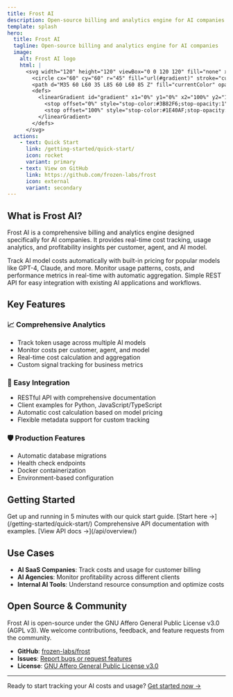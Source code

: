 ```yaml
---
title: Frost AI
description: Open-source billing and analytics engine for AI companies
template: splash
hero:
  title: Frost AI
  tagline: Open-source billing and analytics engine for AI companies
  image:
    alt: Frost AI logo
    html: |
      <svg width="120" height="120" viewBox="0 0 120 120" fill="none" xmlns="http://www.w3.org/2000/svg">
        <circle cx="60" cy="60" r="45" fill="url(#gradient)" stroke="currentColor" stroke-width="2"/>
        <path d="M35 60 L60 35 L85 60 L60 85 Z" fill="currentColor" opacity="0.7"/>
        <defs>
          <linearGradient id="gradient" x1="0%" y1="0%" x2="100%" y2="100%">
            <stop offset="0%" style="stop-color:#3B82F6;stop-opacity:1" />
            <stop offset="100%" style="stop-color:#1E40AF;stop-opacity:1" />
          </linearGradient>
        </defs>
      </svg>
  actions:
    - text: Quick Start
      link: /getting-started/quick-start/
      icon: rocket
      variant: primary
    - text: View on GitHub
      link: https://github.com/frozen-labs/frost
      icon: external
      variant: secondary
---
```



## What is Frost AI?

Frost AI is a comprehensive billing and analytics engine designed specifically for AI companies. It provides real-time cost tracking, usage analytics, and profitability insights per customer, agent, and AI model.

<CardGrid>
  <Card title="💰 Cost Tracking" icon="information">
    Track AI model costs automatically with built-in pricing for popular models like GPT-4, Claude, and more.
  </Card>
  <Card title="📊 Real-time Analytics" icon="information">
    Monitor usage patterns, costs, and performance metrics in real-time with automatic aggregation.
  </Card>
  <Card title="🔧 Developer-First" icon="information">
    Simple REST API for easy integration with existing AI applications and workflows.
  </Card>
</CardGrid>

## Key Features

### 📈 **Comprehensive Analytics**
- Track token usage across multiple AI models
- Monitor costs per customer, agent, and model
- Real-time cost calculation and aggregation
- Custom signal tracking for business metrics

### 🚀 **Easy Integration**
- RESTful API with comprehensive documentation
- Client examples for Python, JavaScript/TypeScript
- Automatic cost calculation based on model pricing
- Flexible metadata support for custom tracking

### 🛡️ **Production Features**
- Automatic database migrations
- Health check endpoints
- Docker containerization
- Environment-based configuration

## Getting Started

<CardGrid>
  <Card title="🚀 Quick Start" icon="rocket">
    Get up and running in 5 minutes with our quick start guide.
    [Start here →](/getting-started/quick-start/)
  </Card>
  <Card title="📚 API Reference" icon="document">
    Comprehensive API documentation with examples.
    [View API docs →](/api/overview/)
  </Card>
</CardGrid>

## Use Cases

- **AI SaaS Companies**: Track costs and usage for customer billing
- **AI Agencies**: Monitor profitability across different clients
- **Internal AI Tools**: Understand resource consumption and optimize costs

## Open Source & Community

Frost AI is open-source under the GNU Affero General Public License v3.0 (AGPL v3). We welcome contributions, feedback, and feature requests from the community.

- **GitHub**: [frozen-labs/frost](https://github.com/frozen-labs/frost)
- **Issues**: [Report bugs or request features](https://github.com/frozen-labs/frost/issues)
- **License**: [GNU Affero General Public License v3.0](https://github.com/frozen-labs/frost/blob/main/LICENSE)

---

Ready to start tracking your AI costs and usage? [Get started now →](/getting-started/quick-start/)